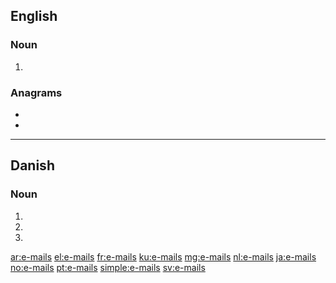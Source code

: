 ==English==

===Noun===
{{head|en|noun plural form}}

# {{plural of|e-mail|lang=en}}

===Anagrams===
* {{l|en|mesial}}
* {{l|en|samiel}}

----

==Danish==

===Noun===
{{head|da|noun form|g=c}}

# {{genitive singular indefinite of|e-mail|lang=da}}
# {{plural indefinite of|e-mail|lang=da}}
# {{genitive plural indefinite of|e-mail|lang=da}}

[[ar:e-mails]]
[[el:e-mails]]
[[fr:e-mails]]
[[ku:e-mails]]
[[mg:e-mails]]
[[nl:e-mails]]
[[ja:e-mails]]
[[no:e-mails]]
[[pt:e-mails]]
[[simple:e-mails]]
[[sv:e-mails]]
